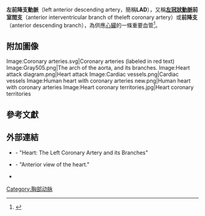 {{Infobox artery
| Name        = 左前降支動脈
| Latin       = ramus interventricularis anterior arteriae coronariae sinistrae
| Image       = Gray492.png
| Caption     = Sternocostal surface of heart. Anterior descending branch labeled at upper right
| Image2      =
| Caption2    =
| BranchFrom  = [[左冠狀動脈|左冠狀動脈]]
| BranchTo    = septals, diagonals
| Vein        =
| Supplies    = 心臟前外側[[心肌|心肌]]、心尖、{{tsl|en|interventricular septum|心室中膈}}，以及[[心室|左心室]]的45-55%
| Location    = [[心臟|心臟]]
| Acronym     = LAD
<!--
| GraySubject = 142
| GrayPage    = 547
| DorlandsPre = r_02
| DorlandsSuf = 12690388
-->
}}
'''左前降支動脈'''（left anterior descending artery，簡稱'''LAD'''），又稱'''[[左冠狀動脈|左冠狀動脈]]前室間支'''（anterior interventricular branch of theleft coronary artery）或'''前降支'''（anterior descending branch），為供應[[心臟|心臟]]的一條重要血管<ref name="TopolCaliff2007">{{cite book|last1=Topol|first1=Eric J.|last2=Califf|first2=Robert M.|title=Textbook of Cardiovascular Medicine|url=http://books.google.com/books?id=35zSLWyEWbcC&pg=PA283|accessdate=6 November 2014|year=2007|publisher=Lippincott Williams & Wilkins|isbn=9780781770125|page=283|quote=The most worrisome type is the proximal left anterior descending (LAD) MI, often referred to as the widow-maker infarction, which carries a high mortality and is attributed to an occlusion of the LAD before or at the first septal perforator.}}</ref>。

<!-- 
==解剖==
左前降支動脈
It passes at first behind the [[肺動脈|pulmonary artery]] and then comes forward between that vessel and the [[心房|left auricula]] to reach the {{tsl|en|anterior interventricular sulcus||anterior interventricular sulcus}}, along which it descends to the {{tsl|en|incisura apicis cordis||incisura apicis cordis}}. 

Although rare, multiple anomalous courses of the LAD have been described. These include the origin of the artery from the right sinus of {{tsl|en|Aortic sinus||valsalva}}.<ref>{{cite journal|last1=Ropers|first1=D.|title=Anomalous Course of the Left Main or Left Anterior Descending Coronary Artery Originating From the Right Sinus of Valsalva: Identification of Four Common Variations by Electron Beam Tomography|journal=Circulation|date=12 February 2002|volume=105|issue=6|pages=42e–43|doi=10.1161/hc0602.102020}}</ref>

In 78% of cases, it reaches the [[心臟|apex of the heart]].

===Branches===
The LAD gives off two types of branches: ''septals'' and ''diagonals''.  
* Septals originate from the LAD at 90 degrees to the surface of the heart, perforating and supplying the anterior 2/3rds of the {{tsl|en|interventricular septum||interventricular septum}}. 
* Diagonals run along the surface of the heart and supply the lateral wall of the [[心室|left ventricle]] and the anterolateral {{tsl|en|papillary muscle||papillary muscle}}.

==Function==
The artery supplies the anterolateral [[心肌|myocardium]], apex, and {{tsl|en|interventricular septum||interventricular septum}}. The LAD typically supplies 45-55% of the [[心室|left ventricle]] (LV) and is therefore considered the most critical vessel in terms of myocardial blood supply.

[[心电图|EKG]] changes associated with left anterior descending territory ischemia include ST segment changes in leads V1-V4, 1 and AVL.{{cit|date=February 2015}}

[[File:Wellens'_Warning.gif|thumb]]

==Widow maker{{anchor|Widowmaker}}==
{{see|Wellens' sign}}
The ''widow maker'' is an alternate name for the anterior interventricular branch of the left coronary artery.<ref name="Lewis2009">{{cite book|last=Lewis|first=Kathryn|title=Multiple Lead ECGs: A Practical Analysis of Arrhythmias|url=http://books.google.com/books?id=cej5Lif9zMMC&pg=PA10|accessdate=6 November 2014|date=1 December 2009|publisher=Cengage Learning|isbn=9781435441248|page=10|quote=The LAD is frequently implicated in sudden cardiac death, predominantly in adult males. Clinicians often refer to the LAD as the widow maker because obstruction here predisposes to a high incidence of sudden death.}}</ref><ref name="TopolCaliff2007">{{cite book|last1=Topol|first1=Eric J.|last2=Califf|first2=Robert M.|title=Textbook of Cardiovascular Medicine|url=http://books.google.com/books?id=35zSLWyEWbcC&pg=PA283|accessdate=6 November 2014|year=2007|publisher=Lippincott Williams & Wilkins|isbn=9780781770125|page=283|quote=The most worrisome type is the proximal left anterior descending (LAD) MI, often referred to as the widow-maker infarction, which carries a high mortality and is attributed to an occlusion of the LAD before or at the first septal perforator.}}</ref> The name ''widow maker'' may also apply to the left coronary artery<ref name="AehlertVroman2011">{{cite book|author1=Barbara J. Aehlert|author2=Robert Vroman|title=Paramedic Practice Today: Above and Beyond|url=http://books.google.com/books?id=pOe_6c4GDo8C&pg=PA819|accessdate=2 March 2015|edition=1st|year=2011|publisher=Jones & Bartlett Publishers|isbn=978-0-323-08535-9|page=819|chapter=22}}</ref> or severe occlusions to that artery.<ref name="BeebeMyers2009">{{cite book|author1=Richard Beebe|author2=Jeff Myers|title=Professional Paramedic, Volume I: Foundations of Paramedic Care|url=http://books.google.com/books?id=sGZdnZ4uTyEC&pg=PT792|accessdate=2 March 2015|date=11 December 2009|publisher=Cengage Learning|isbn=1-4283-2345-7|page=764|chapter=34}}</ref><ref name="RestrepoBardo2011">{{cite book|author1=Carlos S Restrepo|author2=Dianna M. E. Bardo|title=Cardiac Imaging|url=http://books.google.com/books?id=HxBT1VsZGtYC&pg=PA188|accessdate=2 March 2015|date=1 January 2011|publisher=Thieme|isbn=978-1-60406-186-4|page=188}}</ref>

This term is used because the left main coronary, and/or the left anterior descending supply blood to large areas of the heart. This means that if these arteries are abruptly and completely occluded it will cause a massive [[心肌梗死|heart attack]] that will likely lead to sudden death. The blockage that kills is made up of [[血小板|platelets]] streaming to the site of a ruptured cholesterol plaque. Even a small amount of plaque in this area can (for a variety of poorly understood reasons) rupture and cause death; [[冠状动脉旁路移植|bypassing]] chronic blockages or trying to open them up with [[血管再成形術|angioplasty]] does not prevent heart attack but it can restore blood flow in case of a sudden blockage or heart attack and if performed within a rapid time period can minimize the damage done. An example of the devastating results of a complete occlusion of the LAD artery was the sudden death of former NBC News Washington Bureau Chief [[提姆·拉瑟特|Tim Russert]].<ref name="morg">{{cite news
|accessdate=June 13, 2008
|url=http://news.yahoo.com/s/nm/20080613/ts_nm/usa_media_russert_dc
|title=TV newsman Tim Russert dies of heart attack
|author=Morgan, David
|publisher=Reuters
|date=June 13, 2008
|archiveurl = http://web.archive.org/web/20080624134211/http://news.yahoo.com/s/nm/20080613/ts_nm/usa_media_russert_dc |archivedate = June 24, 2008}}</ref>

From the minute a widow maker heart attack hits, survival time ranges from minutes to several hours. Rapidly progressing symptoms should signal the need for immediate attention. Symptoms of initial onset may include nausea, shortness of breath, pain in the head, jaw, arms or chest, numbness in fingers, often of a novel but imprecise sensation which builds with irregular heart beat. Early symptoms may be mistaken for food poisoning, flu or general malaise until they intensify. A widow maker cannot kill instantly but induces cardiac arrest which may do so within 10 to 20 minutes of no circulation. A victim with no pulse or breath is still alive, living off oxygen stored in the blood and may be able to be rescued if treatment is begun promptly within this window.<ref>{{cite web | last = Kearl | first = Mary | title = Surviving a Widow-Maker Heart Attack |  publisher = AOL Health | date = June 2009 | url = http://www.aolhealth.com/condition-center/heart-disease/surviving-a-heart-attack | accessdate = June 2009}}</ref> -->

==附加圖像==
<gallery>
Image:Coronary arteries.svg|Coronary arteries (labeled in red text)
Image:Gray505.png|The arch of the aorta, and its branches.
Image:Heart attack diagram.png|Heart attack
Image:Cardiac vessels.png|Cardiac vessels
Image:Human heart with coronary arteries new.png|Human heart with coronary arteries
Image:Heart coronary territories.jpg|Heart coronary territories
</gallery>

==參考文獻==
{{Gray's}}
{{reflist}}

==外部連結==
* {{SUNYAnatomyLabs|20|09|01|02}} - "Heart: The Left Coronary Artery and its Branches"
* {{SUNYAnatomyFigs|20|03|08}} - "Anterior view of the heart."
* {{GPnotebook|168165435}}


{{Arteries of chest}}

[[Category:胸部动脉|Category:胸部动脉]]